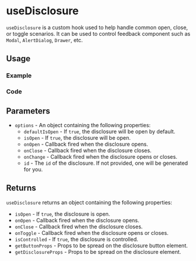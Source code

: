 

<Meta of={allStories} />

# useDisclosure

`useDisclosure` is a custom hook used to help handle common open, close, or toggle scenarios. It can be used to control feedback component such as `Modal`, `AlertDialog`, `Drawer`, etc.

## Usage

### Example

<Canvas of={allStories.Usage} />

### Code

<Source of={allStories.Usage} />

## Parameters

- `options` - An object containing the following properties:
  - `defaultIsOpen` - If `true`, the disclosure will be open by default.
  - `isOpen` - If `true`, the disclosure will be open.
  - `onOpen` - Callback fired when the disclosure opens.
  - `onClose` - Callback fired when the disclosure closes.
  - `onChange` - Callback fired when the disclosure opens or closes.
  - `id` - The `id` of the disclosure. If not provided, one will be generated for you.

## Returns

`useDisclosure` returns an object containing the following properties:

- `isOpen` - If `true`, the disclosure is open.
- `onOpen` - Callback fired when the disclosure opens.
- `onClose` - Callback fired when the disclosure closes.
- `onToggle` - Callback fired when the disclosure opens or closes.
- `isControlled` - If `true`, the disclosure is controlled.
- `getButtonProps` - Props to be spread on the disclosure button element.
- `getDisclosureProps` - Props to be spread on the disclosure element.
